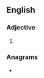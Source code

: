 ==English==

===Adjective===
{{head|en|adjective superlative form}}

# {{en-superlative of|hardy}}

===Anagrams===
* {{anagrams|en|disheart}}